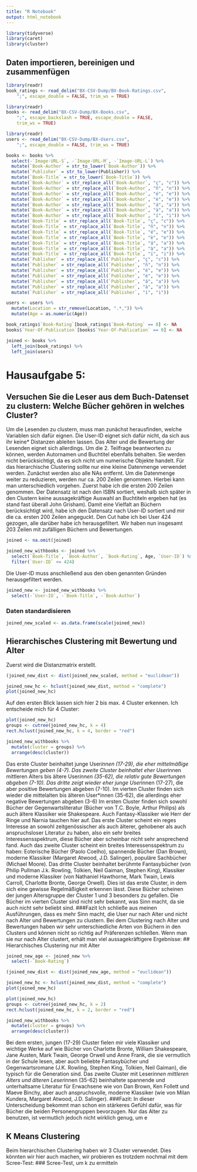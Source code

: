 ```yaml
---
title: "R Notebook"
output: html_notebook
---
```


```r
library(tidyverse)
library(caret)
library(cluster)
```

## Daten importieren, bereinigen und zusammenfügen

```r
library(readr)
book_ratings <- read_delim("BX-CSV-Dump/BX-Book-Ratings.csv", 
    ";", escape_double = FALSE, trim_ws = TRUE)
```

```r
library(readr)
books <- read_delim("BX-CSV-Dump/BX-Books.csv", 
    ";", escape_backslash = TRUE, escape_double = FALSE, 
    trim_ws = TRUE)
```

```r
library(readr)
users <- read_delim("BX-CSV-Dump/BX-Users.csv", 
    ";", escape_double = FALSE, trim_ws = TRUE)
```

```r
books <- books %>%
  select(-`Image-URL-S`, -`Image-URL-M`, -`Image-URL-L`) %>%
  mutate(`Book-Author` = str_to_lower(`Book-Author`)) %>%
  mutate(`Publisher` = str_to_lower(Publisher)) %>%
  mutate(`Book-Title` = str_to_lower(`Book-Title`)) %>%
  mutate(`Book-Author` = str_replace_all(`Book-Author`, "ç", "c")) %>%
  mutate(`Book-Author` = str_replace_all(`Book-Author`, "ñ", "n")) %>%
  mutate(`Book-Author` = str_replace_all(`Book-Author`, "é", "e")) %>%
  mutate(`Book-Author` = str_replace_all(`Book-Author`, "è", "e")) %>%
  mutate(`Book-Author` = str_replace_all(`Book-Author`, "á", "a")) %>%
  mutate(`Book-Author` = str_replace_all(`Book-Author`, "à", "a")) %>%
  mutate(`Book-Author` = str_replace_all(`Book-Author`, "í", "i")) %>%
  mutate(`Book-Title` = str_replace_all(`Book-Title`, "ç", "c")) %>%
  mutate(`Book-Title` = str_replace_all(`Book-Title`, "ñ", "n")) %>%
  mutate(`Book-Title` = str_replace_all(`Book-Title`, "é", "e")) %>%
  mutate(`Book-Title` = str_replace_all(`Book-Title`, "è", "e")) %>%
  mutate(`Book-Title` = str_replace_all(`Book-Title`, "á", "a")) %>%
  mutate(`Book-Title` = str_replace_all(`Book-Title`, "à", "a")) %>%
  mutate(`Book-Title` = str_replace_all(`Book-Title`, "í", "i")) %>%
  mutate(`Publisher` = str_replace_all(`Publisher`, "ç", "c")) %>%
  mutate(`Publisher` = str_replace_all(`Publisher`, "ñ", "n")) %>%
  mutate(`Publisher` = str_replace_all(`Publisher`, "é", "e")) %>%
  mutate(`Publisher` = str_replace_all(`Publisher`, "è", "e")) %>%
  mutate(`Publisher` = str_replace_all(`Publisher`, "á", "a")) %>%
  mutate(`Publisher` = str_replace_all(`Publisher`, "à", "a")) %>%
  mutate(`Publisher` = str_replace_all(`Publisher`, "í", "i"))
```

```r
users <- users %>%
  mutate(Location = str_remove(Location, ".*,")) %>%
  mutate(Age = as.numeric(Age))
```

```r
book_ratings$`Book-Rating`[book_ratings$`Book-Rating` == 0] <- NA
books$`Year-Of-Publication`[books$`Year-Of-Publication` == 0] <- NA
```

```r
joined <- books %>%
  left_join(book_ratings) %>%
  left_join(users)
```

# Hausaufgabe 5:
## Versuchen Sie die Leser aus dem Buch-Datenset zu clustern: Welche Bücher gehören in welches Cluster?

Um die Lesenden zu clustern, muss man zunächst herausfinden, welche Variablen sich dafür eignen. Die User-ID eignet sich dafür nicht, da sich aus ihr keine* Distanzen ableiten lassen. Das Alter und die Bewertung der Lesenden eignet sich allerdings. Um die 2. Teilfrage beantworten zu können, werden Autornamen und Buchtitel ebenfalls behalten. Sie werden nicht berücksichtigt, da es sich nicht um numerische Objekte handelt.
Für das hierarchische Clustering sollte nur eine kleine Datenmenge verwendet werden. Zunächst werden also alle NAs entfernt. Um die Datenmenge weiter zu reduzieren, werden nur ca. 200 Zeilen genommen. Hierbei kann man unterschiedlich vorgehen. Zuerst habe ich die ersten 200 Zeilen genommen. Der Datensatz ist nach den ISBN sortiert, weshalb sich später in den Clustern keine aussagekräftige Auswahl an Buchtiteln ergeben hat (es stand fast überall John Grisham). Damit eine Vielfalt an Büchern berücksichtigt wird, habe ich den Datensatz nach User-ID sortiert und mir die ca. ersten 200 Zeilen angeguckt. Den Cut habe ich bei User 424 gezogen, alle darüber habe ich herausgefiltert. Wir haben nun insgesamt 203 Zeilen mit zufälligen Büchern und Bewertungen.

```r
joined <- na.omit(joined)
```
```r
joined_new_withbooks <- joined %>%
  select(`Book-Title`, `Book-Author`, `Book-Rating`, Age, `User-ID`) %>%
  filter(`User-ID` <= 424)
```

Die User-ID muss anschließend aus den oben genannten Gründen herausgefiltert werden.
```r
joined_new <- joined_new_withbooks %>%
  select(-`User-ID`, -`Book-Title`, -`Book-Author`)
```
### Daten standardisieren
```r
joined_new_scaled <- as.data.frame(scale(joined_new))
```

## Hierarchisches Clustering mit Bewertung und Alter
Zuerst wird die Distanzmatrix erstellt.

```r
(joined_new_dist <- dist(joined_new_scaled, method = "euclidean"))
```
```r
joined_new_hc <- hclust(joined_new_dist, method = "complete")
plot(joined_new_hc)
```
Auf den ersten Blick lassen sich hier 2 bis max. 4 Cluster erkennen. Ich entscheide mich für 4 Cluster:

```r
plot(joined_new_hc)
groups <- cutree(joined_new_hc, k = 4)
rect.hclust(joined_new_hc, k = 4, border = "red")
```

```r
joined_new_withbooks %>%
  mutate(cluster = groups) %>%
  arrange(desc(cluster))
```

Das erste Cluster beinhaltet junge User*innen (17-29), die eher mittelmäßige Bewertungen geben (4-7). Das zweite Cluster beinhaltet eher User*innen mittleren Alters bis ältere User*innen (35-62), die relativ gute Bewertungen abgeben (7-10). Das dritte zeigt wieder eher junge User*innen (17-27), die aber positive Bewertungen abgeben (7-10). Im vierten Cluster finden sich wieder die mittelalten bis älteren User*innen (35-62), die allerdings eher negative Bewertungen abgeben (3-6) 
Im ersten Cluster finden sich sowohl Bücher der Gegenwartsliteratur (Bücher von T.C. Boyle, Arthur Philips) als auch ältere Klassiker wie Shakespeare. Auch Fantasy-Klassiker wie Herr der Ringe und Narnia tauchen hier auf. Das erste Cluster scheint ein reges Interesse an sowohl zeitgenössischer als auch älterer, gehobener als auch anspruchsloser Literatur zu haben, also ein sehr breites Interessensspektrum, diese Bücher aber scheinbar nicht sehr ansprechend fand.
Auch das zweite Cluster scheint ein breites Interessensspektrum zu haben: Eoterische Bücher (Paolo Coelho), spannende Bücher (Dan Brown), moderne Klassiker (Margaret Atwood, J.D. Salinger), populäre Sachbücher (Michael Moore).
Das dritte Cluster beinhaltet berühmte Fantasybücher (von Philip Pullman J.k. Rowling, Tolkien, Neil Gaiman, Stephen King), Klassiker und moderne Klassiker (von Nathaniel Hawthorne, Mark Twain, Lewis Carroll, Charlotte Bronte, George Orwell). Dies ist das erste Cluster, in dem sich eine gewisse Regelmäßigkeit erkennen lässt. Diese Bücher scheinen der jungen Altersgruppe der Cluster 1 und 3 besonders zu gefallen.
Die Bücher im vierten Cluster sind nicht sehr bekannt, was Sinn macht, da sie auch nicht sehr beliebt sind.
###Fazit
Ich schließe aus meinen Ausführungen, dass es mehr Sinn macht, die User nur nach Alter und nicht nach Alter und Bewertungen zu clustern. Bei dem Clustering nach Alter und Bewertungen haben wir sehr unterschiedliche Arten von Büchern in den Clusters und können nicht so richtig auf Präferenzen schließen. Wenn man sie nur nach Alter clustert, erhält man viel aussagekräftigere Ergebnisse:
## Hierarchisches Clustering nur mit Alter

```r
joined_new_age <- joined_new %>%
  select(-`Book-Rating`)
```

```r
(joined_new_dist <- dist(joined_new_age, method = "euclidean"))
```

```r
joined_new_hc <- hclust(joined_new_dist, method = "complete")
plot(joined_new_hc)
```

```r
plot(joined_new_hc)
groups <- cutree(joined_new_hc, k = 2)
rect.hclust(joined_new_hc, k = 2, border = "red")
```

```r
joined_new_withbooks %>%
  mutate(cluster = groups) %>%
  arrange(desc(cluster))
```

Bei dem ersten, jungen (17-29) Cluster fielen mir viele Klassiker und wichtige Werke auf wie Bücher von Charlotte Bronte, William Shakespeare, Jane Austen, Mark Twain, George Orwell und Anne Frank, die sie vermutlich in der Schule lesen, aber auch beliebte Fantasybücher und Gegenwartsromane (J.K. Rowling, Stephen King, Tolkien, Neil Gaiman), die typisch für die Generation sind. Das zweite Cluster mit Leser*innen mittleren Alters und älteren Leser*innen (35-62) beinhaltete spannende und unterhaltsame Literatur für Erwachsene wie von Dan Brown, Ken Follett und Maeve Binchy, aber auch anspruchsvolle, moderne Klassiker (wie von Milan Kundera, Margaret Atwood, J.D. Salinger).
###Fazit:
In dieser Unterscheidung bekommt man schon ein stärkeres Gefühl dafür, was für Bücher die beiden Personengruppen bevorzugen. Nur das Alter zu benutzen, ist vermutlich jedoch nicht wirklich genug, um e

## K Means Clustering

Beim hierarchischen Clustering haben wir 3 Cluster verwendet. Dies könnten wir hier auch machen, wir probieren es trotzdem nochmal mit dem Scree-Test:
### Scree-Test, um k zu ermitteln





